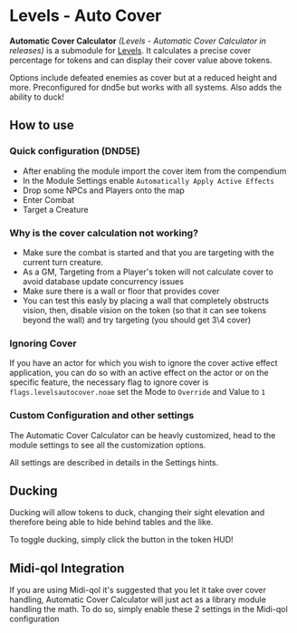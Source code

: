 
# Levels - Auto Cover

<ModuleInfo/>

**Automatic Cover Calculator** _(Levels - Automatic Cover Calculator in
releases)_ is a submodule for [Levels](Levels). It calculates
a precise cover percentage for tokens and can display their cover value
above tokens.

Options include defeated enemies as cover but at a reduced height and
more. Preconfigured for dnd5e but works with all systems. Also adds the
ability to duck\!

## How to use

### Quick configuration (DND5E)

<ImageButBetter
  src='/images/Levels-Auto-Cover/Autocovernocover.png'
  alt='Ignore Active Effect example'
  width={2000}
  height={2000}
  className={styles.wikiimage}
/>

- After enabling the module import the cover item from the compendium
- In the Module Settings enable `Automatically Apply Active Effects`
- Drop some NPCs and Players onto the map
- Enter Combat
- Target a Creature

### Why is the cover calculation not working?

<ImageButBetter
  src='/images/Levels-Auto-Cover/MidiQol_Settings.png'
  alt='Location of settings'
  width={2000}
  height={2000}
  className={styles.wikiimage}
/>

- Make sure the combat is started and that you are targeting with the
  current turn creature.
- As a GM, Targeting from a Player's token will not calculate cover to
  avoid database update concurrency issues
- Make sure there is a wall or floor that provides cover
- You can test this easly by placing a wall that completely obstructs
  vision, then, disable vision on the token (so that it can see tokens
  beyond the wall) and try targeting (you should get 3\\4 cover)

### Ignoring Cover

If you have an actor for which you wish to ignore the cover active
effect application, you can do so with an active effect on the actor or
on the specific feature, the necessary flag to ignore cover is
`flags.levelsautocover.noae` set the Mode to `Override` and Value to `1`
<ImageButBetter
  src='/images/Levels-Auto-Cover/Achudbtn.png'
  alt='Ducking Button'
  width={2000}
  height={2000}
  className={styles.wikiimage}
/>

### Custom Configuration and other settings

The Automatic Cover Calculator can be heavly customized, head to the
module settings to see all the customization options.

All settings are described in details in the Settings hints.

## Ducking

Ducking will allow tokens to duck, changing their sight elevation and
therefore being able to hide behind tables and the like.

To toggle ducking, simply click the button in the token HUD!

## Midi-qol Integration

If you are using Midi-qol it's suggested that you let it take over cover
handling, Automatic Cover Calculator will just act as a library module
handling the math. To do so, simply enable these 2 settings in the
Midi-qol configuration
